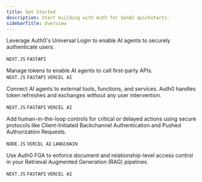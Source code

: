 ```yaml
---
title: Get Started
description: Start building with Auth for GenAI quickstarts.
sidebarTitle: Overview
---
```


<Columns cols={2}>

<Card title ="User Authentication" icon="user" href="/user-authentication" iconType="solid" horizontal>
Leverage Auth0's Universal Login to enable AI agents to securely authenticate users.

`NEXT.JS`  `FASTAPI`
</Card>

<Card title ="Call Your APIs on User's Behalf" icon="shapes" href="/call-your-apis-on-users-behalf" iconType="solid" horizontal>

Manage tokens to enable AI agents to call first-party APIs.
<br />
`NEXT.JS`  `FASTAPI` `VERCEL AI`
</Card>

<Card title ="Call Other's APIs on User's Behalf" icon="plug" href="/call-others-apis-on-users-behalf" iconType="solid" horizontal>

Connect AI agents to external tools, functions, and services. Auth0 handles token refreshes and exchanges without any user intervention.
<br />

`NEXT.JS`  `FASTAPI` `VERCEL AI`

</Card>

<Card title ="Asynchronous Authorization" icon="clock" href="/asynchronous-authorization" iconType="solid" horizontal>
Add human-in-the-loop controls for critical or delayed actions using secure protocols like Client-Initiated Backchannel Authentication and Pushed Authorization Requests.

`NODE.JS` `VERCEL AI` `LANGCHAIN`
</Card>

<Card title ="Authorization for RAG" icon="server" href="/authorization-for-rag" iconType="solid" horizontal>

Use Auth0 FGA to enforce document and relationship-level access control in your Retrieval Augmented Generation (RAG) pipelines.

`NEXT.JS`  `FASTAPI` `VERCEL AI`
</Card>

</Columns>
